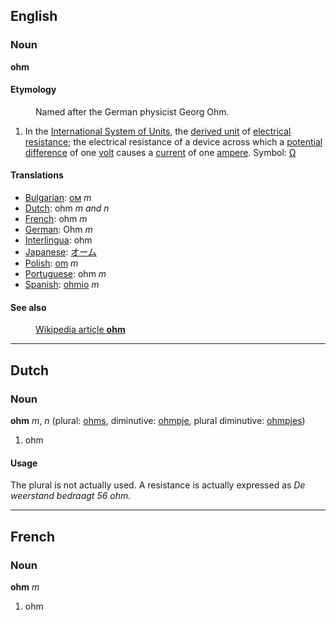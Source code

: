 ==English==
===Noun===
'''ohm'''

====Etymology====

:Named after the German physicist Georg Ohm.

#In the [[International System of Units]], the [[derived unit]] of [[electrical resistance]]; the electrical resistance of a device across which a [[potential difference]] of one [[volt]] causes a [[current]] of one [[ampere]].  Symbol: [[Ω]]

====Translations====
*[[Bulgarian]]: [[ом]] ''m''
*[[Dutch]]: ohm ''m and n''
*[[French]]: ohm ''m''
*[[German]]:  Ohm ''m''
*[[Interlingua]]: ohm
*[[Japanese]]: [[オーム]]
*[[Polish]]: [[om]] ''m''
*[[Portuguese]]: ohm ''m''
*[[Spanish]]: [[ohmio]] ''m''

====See also====
:[[en:ohm|Wikipedia article '''ohm''']]

----
==Dutch==
===Noun===
'''ohm''' ''m'', ''n'' (plural: [[ohms]], diminutive: [[ohmpje]], plural diminutive: [[ohmpjes]])

# ohm

====Usage====
The plural is not actually used. A resistance is actually expressed as ''De weerstand bedraagt 56 ohm.''

----
==French==
===Noun===
'''ohm''' ''m''

# ohm